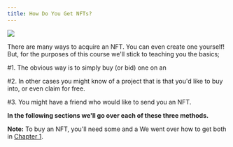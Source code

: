 ```yaml
---
title: How Do You Get NFTs?
---
```


![](/assets/nft-collection-2.png)

There are many ways to acquire an  NFT. You can even create one yourself! But, for the purposes of this course we'll stick to teaching you the basics;

\#1. The obvious way is to simply buy (or bid) one on an <Nutshell glossaryEntry="content/glossary/nft_marketplace.mdx" children="NFT Marketplace." />

\#2. In other cases you might know of a project that is <Nutshell children="minting," glossaryEntry="content/glossary/mint.mdx" /> that you'd like to buy into, or even claim for free.&#x20;

\#3. You might have a friend who would like to send you an NFT.

**In the following sections we'll go over each of these three methods.**

**Note:** To buy an NFT, you'll need some <Nutshell children="crypto" glossaryEntry="content/glossary/crypto.mdx" /> and a <Nutshell children="crypto wallet." glossaryEntry="content/glossary/Crypto-Wallet.mdx" /> We went over how to get both in [Chapter 1](/chapters/1/1 "Chapter 1").&#x20;
